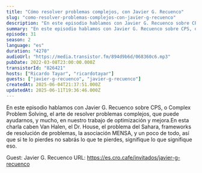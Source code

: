 ```yaml
---
title: "Cómo resolver problemas complejos, con Javier G. Recuenco"
slug: "como-resolver-problemas-complejos-con-javier-g-recuenco"
description: "En este episodio hablamos con Javier G. Recuenco sobre CPS, o Complex Problem Solving, el arte de resolver problemas complejos, que puede ayudarnos, y mucho, en nuestro trabajo de optimización y mejora.En esta charla caben Van Halen, el Dr. House, el problema del Sahara, frameworks de resolución de problemas, la asociación MENSA, y un poco de todo, así que si te lo pierdes no sabrás lo que te pierdes, signifique lo que signifique eso.\n\n\n\n<!-- GUESTS START -->\nGuest: Javier G. Recuenco\nURL: https://es.cro.cafe/invitados/javier-g-recuenco\n<!-- GUESTS END -->"
summary: "En este episodio hablamos con Javier G. Recuenco sobre CPS, o Complex Problem Solving, el arte de resolver problemas complejos, que puede ayudarnos, y mucho, en nuestro trabajo de optimización y mejora."
episode: 31
season: 2
language: "es"
duration: "4270"
audioUrl: "https://media.transistor.fm/894d9b6d/068360c6.mp3"
pubDate: 2022-03-08T23:00:00.000Z
transistorId: "826421"
hosts: ["Ricardo Tayar", "ricardotayar"]
guests: ["javier-g-recuenco", "javier-g-recuenco"]
createdAt: 2025-06-04T21:37:51.000Z
updatedAt: 2025-06-11T19:36:46.000Z
---
```


En este episodio hablamos con Javier G. Recuenco sobre CPS, o Complex Problem Solving, el arte de resolver problemas complejos, que puede ayudarnos, y mucho, en nuestro trabajo de optimización y mejora.En esta charla caben Van Halen, el Dr. House, el problema del Sahara, frameworks de resolución de problemas, la asociación MENSA, y un poco de todo, así que si te lo pierdes no sabrás lo que te pierdes, signifique lo que signifique eso.



<!-- GUESTS START -->
Guest: Javier G. Recuenco
URL: https://es.cro.cafe/invitados/javier-g-recuenco
<!-- GUESTS END -->
